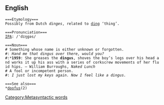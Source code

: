==English==   
 ===Etymology===   
 Possibly from Dutch ''dinges'', related to [[ding]] ‘thing’. 
   
 ===Pronunciation=== 
 [[IPA]]: /'dɪŋgəs/ 
   
 ===Noun=== 
 # Something whose name is either unknown or forgotten. [[Category:Metasyntactic words]]
 #: ''Hand me that dingus over there, would you?'' 
 #:*'''1959''': She greases the '''dingus''', shoves the boy’s legs over his head and works it up his ass with a series of corkscrew movements of her fluid hips. — William Burroughs, ''Naked Lunch'' 
 # A fool or incompetent person. 
 #: ''I just lost my keys again. Now I feel like a dingus.'' 
   
 ===See also===   
 *[[doofus]](2)